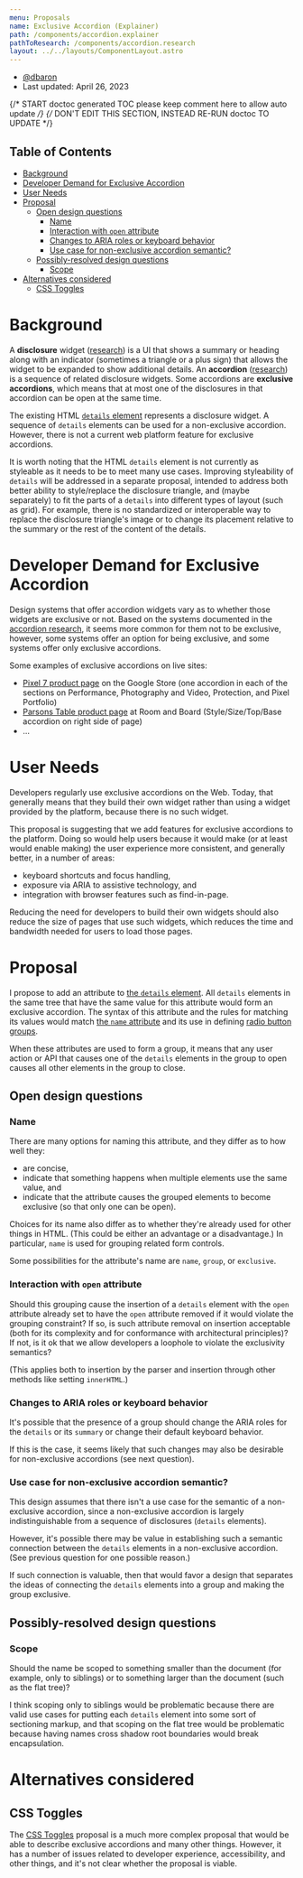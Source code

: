 ```yaml
---
menu: Proposals
name: Exclusive Accordion (Explainer)
path: /components/accordion.explainer
pathToResearch: /components/accordion.research
layout: ../../layouts/ComponentLayout.astro
---
```


- [@dbaron](https://github.com/dbaron)
- Last updated: April 26, 2023

{/* START doctoc generated TOC please keep comment here to allow auto update */}
{/* DON'T EDIT THIS SECTION, INSTEAD RE-RUN doctoc TO UPDATE */}

## Table of Contents

- [Background](#background)
- [Developer Demand for Exclusive Accordion](#developer-demand-for-exclusive-accordion)
- [User Needs](#user-needs)
- [Proposal](#proposal)
  - [Open design questions](#open-design-questions)
    - [Name](#name)
    - [Interaction with `open` attribute](#interaction-with-open-attribute)
    - [Changes to ARIA roles or keyboard behavior](#changes-to-aria-roles-or-keyboard-behavior)
    - [Use case for non-exclusive accordion semantic?](#use-case-for-non-exclusive-accordion-semantic)
  - [Possibly-resolved design questions](#possibly-resolved-design-questions)
    - [Scope](#scope)
- [Alternatives considered](#alternatives-considered)
  - [CSS Toggles](#css-toggles)

# Background

A **disclosure** widget
([research](/components/disclosure.research))
is a UI that shows a summary or heading along
with an indicator (sometimes a triangle or a plus sign) that allows the
widget to be expanded to show additional details.
An **accordion**
([research](/components/accordion.research))
is a sequence of related disclosure widgets.
Some accordions are **exclusive accordions**,
which means that at most one of the disclosures in that accordion
can be open at the same time.

The existing HTML
[`details` element](https://html.spec.whatwg.org/multipage/C#the-details-element)
represents a disclosure widget.
A sequence of `details` elements can be used for a non-exclusive accordion.
However, there is not a current web platform feature
for exclusive accordions.

It is worth noting that the HTML `details` element
is not currently as styleable as it needs to be to meet many use cases.
Improving styleability of `details` will be addressed in a separate proposal,
intended to address both better ability to style/replace the disclosure triangle,
and (maybe separately) to fit the parts of a `details`
into different types of layout (such as grid).
For example, there is no standardized or interoperable way to
replace the disclosure triangle's image or to change its placement
relative to the summary or the rest of the content of the details.

# Developer Demand for Exclusive Accordion

Design systems that offer accordion widgets vary
as to whether those widgets are exclusive or not.
Based on the systems documented in the
[accordion research](/components/accordion.research),
it seems more common for them not to be exclusive,
however, some systems offer an option for being exclusive,
and some systems offer only exclusive accordions.

Some examples of exclusive accordions on live sites:
* [Pixel 7 product page](https://store.google.com/product/pixel_7?hl=en-US) on the Google Store (one accordion in each of the sections on Performance, Photography and Video, Protection, and Pixel Portfolio)
* [Parsons Table product page](https://www.roomandboard.com/catalog/dining-and-kitchen/tables/parsons-tables) at Room and Board (Style/Size/Top/Base accordion on right side of page)
* ...

# User Needs

Developers regularly use exclusive accordions on the Web.
Today, that generally means that they build their own widget
rather than using a widget provided by the platform,
because there is no such widget.

This proposal is suggesting that we add features for exclusive accordions
to the platform.
Doing so would help users because
it would make (or at least would enable making)
the user experience
more consistent, and generally better, in a number of areas:
* keyboard shortcuts and focus handling,
* exposure via ARIA to assistive technology, and
* integration with browser features such as find-in-page.

Reducing the need for developers to build their own widgets
should also reduce the size of pages that use such widgets,
which reduces the time and bandwidth needed
for users to load those pages.

# Proposal

I propose to add an attribute to
[the `details` element](https://html.spec.whatwg.org/multipage/C#the-details-element).
All `details` elements in the same tree
that have the same value for this attribute
would form an exclusive accordion.
The syntax of this attribute and the rules for matching its values would match
[the `name` attribute](https://html.spec.whatwg.org/multipage/C#naming-form-controls:-the-name-attribute)
and its use in defining
[radio button groups](https://html.spec.whatwg.org/multipage/C#radio-button-group).

When these attributes are used to form a group, it means that
any user action or API that causes one of the `details` elements
in the group to open causes all other elements in the group to close.

## Open design questions

### Name

There are many options for naming this attribute,
and they differ as to how well they:
* are concise,
* indicate that something happens when multiple elements use the same value, and
* indicate that the attribute causes the grouped elements
  to become exclusive (so that only one can be open).

Choices for its name also differ as to whether they're already used
for other things in HTML.
(This could be either an advantage or a disadvantage.)
In particular, `name` is used for grouping related form controls.

Some possibilities for the attribute's name are
`name`, `group`, or `exclusive`.

### Interaction with `open` attribute

Should this grouping cause the insertion of a `details` element with
the `open` attribute already set to have the `open` attribute removed
if it would violate the grouping constraint?
If so, is such attribute removal on insertion acceptable
(both for its complexity and for conformance with architectural principles)?
If not, is it ok that we allow developers a loophole to
violate the exclusivity semantics?

(This applies both to insertion by the parser
and insertion through other methods like setting `innerHTML`.)

### Changes to ARIA roles or keyboard behavior

It's possible that the presence of a group should
change the ARIA roles for the `details` or its `summary`
or change their default keyboard behavior.

If this is the case,
it seems likely that such changes
may also be desirable for non-exclusive accordions (see next question).

### Use case for non-exclusive accordion semantic?

This design assumes that there isn't a use case for
the semantic of a non-exclusive accordion,
since a non-exclusive accordion is largely indistinguishable
from a sequence of disclosures (`details` elements).

However, it's possible there may be value in
establishing such a semantic connection
between the `details` elements
in a non-exclusive accordion.
(See previous question for one possible reason.)

If such connection is valuable,
then that would favor a design that separates the ideas
of connecting the `details` elements into a group
and making the group exclusive.

## Possibly-resolved design questions

### Scope

Should the name be scoped
to something smaller than the document (for example, only to siblings)
or to something larger than the document (such as the flat tree)?

I think scoping only to siblings would be problematic
because there are valid use cases
for putting each `details` element into some sort of sectioning markup,
and that scoping on the flat tree would be problematic because
having names cross shadow root boundaries would break encapsulation.

# Alternatives considered

## CSS Toggles

The [CSS Toggles](https://tabatkins.github.io/css-toggle/) proposal
is a much more complex proposal that would be able to describe
exclusive accordions and many other things.
However, it has a number of issues related to developer experience,
accessibility, and other things, and it's not clear whether the proposal
is viable.


